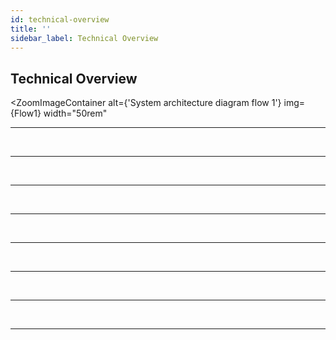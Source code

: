 ```yaml
---
id: technical-overview
title: ''
sidebar_label: Technical Overview
---
```


## Technical Overview


<ZoomImageContainer
  alt={'System architecture diagram flow 1'}
  img={Flow1}
  width="50rem"
></ZoomImageContainer>
<hr />
<br />
<ZoomImageContainer
  alt={'System architecture diagram flow 2'}
  img={Flow2}
  width="50rem"
></ZoomImageContainer>
<hr />
<br />
<ZoomImageContainer
  alt={'System architecture diagram flow 3'}
  img={Flow3}
  width="50rem"
></ZoomImageContainer>
<hr />
<br />
<ZoomImageContainer
  alt={'System architecture diagram flow 4'}
  img={Flow4}
  width="50rem"
></ZoomImageContainer>
<hr />
<br />
<ZoomImageContainer
  alt={'System architecture diagram flow 5'}
  img={Flow5}
  width="50rem"
></ZoomImageContainer>
<hr />
<br />
<ZoomImageContainer
  alt={'System architecture diagram flow 6'}
  img={Flow6}
  width="50rem"
></ZoomImageContainer>
<hr />
<br />
<ZoomImageContainer
  alt={'System architecture diagram flow 7'}
  img={Flow7}
  width="50rem"
></ZoomImageContainer>
<hr />
<br />
<ZoomImageContainer
  alt={'System architecture diagram flow 8'}
  img={Flow8}
  width="50rem"
></ZoomImageContainer>
<hr />
<br />
<ZoomImageContainer
  alt={'System architecture diagram flow 9'}
  img={Flow9}
  width="50rem"
></ZoomImageContainer>
